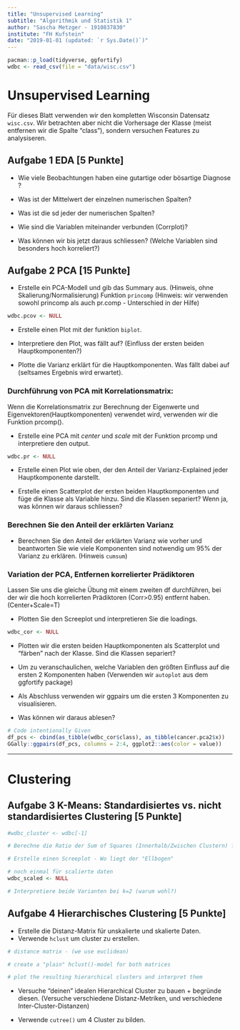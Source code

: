 ```yaml
---
title: "Unsupervised Learning"
subtitle: "Algorithmik und Statistik 1"
author: "Sascha Metzger - 1910837830"
institute: "FH Kufstein"
date: "2019-01-01 (updated: `r Sys.Date()`)"
---
```

  
```r
pacman::p_load(tidyverse, ggfortify)
wdbc <- read_csv(file = "data/wisc.csv")
```
  
  
# Unsupervised Learning

Für dieses Blatt verwenden wir den kompletten Wisconsin Datensatz `wisc.csv`. Wir betrachten aber nicht die Vorhersage der Klasse (meist entfernen wir die Spalte "class"), sondern versuchen Features zu analysiseren.

## Aufgabe 1 EDA [5 Punkte]

- Wie viele Beobachtungen haben eine gutartige oder bösartige Diagnose ?
- Was ist der Mittelwert der einzelnen numerischen Spalten?


- Was ist die sd jeder der numerischen Spalten?


- Wie sind die Variablen miteinander verbunden (Corrplot)?


- Was können wir bis jetzt daraus schliessen? (Welche Variablen sind besonders hoch korreliert?)

## Aufgabe 2 PCA [15 Punkte]

- Erstelle ein PCA-Modell und gib das Summary aus. (Hinweis, ohne Skalierung/Normalisierung) Funktion `princomp` (Hinweis: wir verwenden sowohl princomp als auch pr.comp - Unterschied in der Hilfe)

```r
wdbc.pcov <- NULL
```



- Erstelle einen Plot mit der funktion `biplot`.


- Interpretiere den Plot, was fällt auf? (Einfluss der ersten beiden Hauptkomponenten?)


- Plotte die Varianz erklärt für die Hauptkomponenten. Was fällt dabei auf (seltsames Ergebnis wird erwartet).





### Durchführung von PCA mit Korrelationsmatrix:
Wenn die Korrelationsmatrix zur Berechnung der Eigenwerte und Eigenvektoren(Hauptkomponenten) verwendet wird, verwenden wir die Funktion prcomp().


- Erstelle eine PCA mit *center* und *scale* mit der Funktion prcomp und interpretiere den output.
```r
wdbc.pr <- NULL
```

- Erstelle einen Plot wie oben, der den Anteil der Varianz-Explained jeder Hauptkomponente darstellt.


- Erstelle einen Scatterplot der ersten beiden Hauptkomponenten und füge die Klasse als Variable hinzu. Sind die Klassen separiert? Wenn ja, was können wir daraus schliessen?










### Berechnen Sie den Anteil der erklärten Varianz

- Berechnen Sie den Anteil der erklärten Varianz wie vorher und beantworten Sie wie viele Komponenten sind notwendig um 95% der Varianz zu erklären. (Hinweis `cumsum`)






### Variation der PCA, Entfernen korrelierter Prädiktoren

Lassen Sie uns die gleiche Übung mit einem zweiten df durchführen, bei der wir die hoch korrelierten Prädiktoren (Corr>0.95) entfernt haben. (Center+Scale=T)

- Plotten Sie den Screeplot und interpretieren Sie die loadings.

```r
wdbc_cor <- NULL
```







- Plotten wir die ersten beiden Hauptkomponenten als Scatterplot und "färben" nach der Klasse. Sind die Klassen separiert?



- Um zu veranschaulichen, welche Variablen den größten Einfluss auf die ersten 2 Komponenten haben (Verwenden wir `autoplot` aus dem ggfortify package)



- Als Abschluss verwenden wir ggpairs um die ersten 3 Komponenten zu visualisieren.
- Was können wir daraus ablesen?

```r
# Code intentionally Given
df_pcs <- cbind(as_tibble(wdbc_cor$class), as_tibble(cancer.pca2$x))
GGally::ggpairs(df_pcs, columns = 2:4, ggplot2::aes(color = value))
```





----------------------------

# Clustering

## Aufgabe 3 K-Means: Standardisiertes vs. nicht standardisiertes Clustering [5 Punkte]

```r
#wdbc_cluster <- wdbc[-1]

# Berechne die Ratio der Sum of Squares (Innerhalb/Zwischen Clustern) für k=1,2,3,4,5,6,7

# Erstelle einen Screeplot - Wo liegt der "Ellbogen"

# noch einmal für scalierte daten
wdbc_scaled <- NULL

# Interpretiere beide Varianten bei k=2 (warum wohl?)
```




## Aufgabe 4 Hierarchisches Clustering [5 Punkte]

- Erstelle die Distanz-Matrix für unskalierte und skalierte Daten.
- Verwende `hclust` um cluster zu erstellen.

```r
# distance matrix - (we use euclidean)

# create a "plain" hclust()-model for both matrices

# plot the resulting hierarchical clusters and interpret them
```



- Versuche "deinen" idealen Hierarchical Cluster zu bauen + begründe diesen. (Versuche verschiedene Distanz-Metriken, und verschiedene Inter-Cluster-Distanzen)

- Verwende `cutree()` um 4 Cluster zu bilden. 

